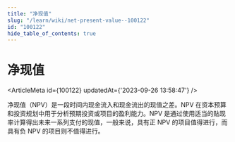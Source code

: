 ```yaml
---
title: "净现值"
slug: "/learn/wiki/net-present-value--100122"
id: "100122"
hide_table_of_contents: true
---
```



# 净现值

<ArticleMeta id={100122} updatedAt={'2023-09-26 13:58:47'} />
<div className='border-solid border-b border-t-0 my-4 border-[var(--ifm-color-gray-300)]' />

净现值（NPV）是一段时间内现金流入和现金流出的现值之差。NPV 在资本预算和投资规划中用于分析预期投资或项目的盈利能力。NPV 是通过使用适当的贴现率计算得出未来一系列支付的现值，一般来说，具有正 NPV 的项目值得进行，而具有负 NPV 的项目则不值得进行。
